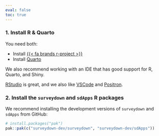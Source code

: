 ```yaml
---
eval: false
toc: true
---
```


### 1. Install R & Quarto

You need both: 
 
- Install [{{< fa brands r-project >}}](https://CRAN.R-project.org/)
- Install [Quarto](https://quarto.org/)

We also recommend working with an IDE that has good support for R, Quarto, and Shiny.

[RStudio](https://posit.co/products/open-source/rstudio/) is great, and we also like [VSCode](https://code.visualstudio.com/) and [Positron](https://github.com/posit-dev/positron).

### 2. Install the `surveydown` and `sdApps` R packages

We recommend installing the development versions of `surveydown` and `sdApps` from GitHub:

```r
# install.packages("pak")
pak::pak(c("surveydown-dev/surveydown", "surveydown-dev/sdApps"))
```
